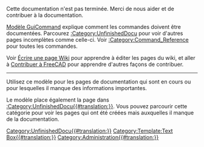 <div class="UnfinishedDocu">

Cette documentation n'est pas terminée. Merci de nous aider et de contribuer à la documentation.

[[GuiCommand_model/fr|Modèle GuiCommand]] explique comment les commandes doivent être documentées. Parcourez [[:Category:UnfinishedDocu]] pour voir d'autres pages incomplètes comme celle-ci. Voir [[:Category:Command_Reference]] pour toutes les commandes.

Voir [[WikiPages/fr|Écrire une page Wiki]] pour apprendre à éditer les pages du wiki, et aller à [[Help_FreeCAD/fr|Contribuer à FreeCAD]] pour apprendre d'autres façons de contribuer.</div>[[Category:UnfinishedDocu{{#translation:}}]]<noinclude>


----

Utilisez ce modèle pour les pages de documentation qui sont en cours ou pour lesquelles il manque des informations importantes.

Le modèle place également la page dans [[:Category:UnfinishedDocu{{#translation:}}]]. Vous pouvez parcourir cette catégorie pour voir les pages qui ont été créées mais auxquelles il manque de la documentation.


[[Category:Template:Text Box{{#translation:}}]]
[[Category:Administration{{#translation:}}]]
</noinclude>